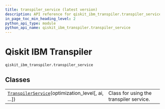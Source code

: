 ```yaml
---
title: transpiler_service (latest version)
description: API reference for qiskit_ibm_transpiler.transpiler_service in the latest version of qiskit-ibm-transpiler
in_page_toc_min_heading_level: 2
python_api_type: module
python_api_name: qiskit_ibm_transpiler.transpiler_service
---
```


<span id="qiskit-ibm-transpiler-qiskit-ibm-transpiler-transpiler-service" />

<span id="module-qiskit_ibm_transpiler.transpiler_service" />

# Qiskit IBM Transpiler

`qiskit_ibm_transpiler.transpiler_service`

## Classes

|                                                                                                                                                                                 |                                         |
| ------------------------------------------------------------------------------------------------------------------------------------------------------------------------------- | --------------------------------------- |
| [`TranspilerService`](qiskit_ibm_transpiler.transpiler_service.TranspilerService "qiskit_ibm_transpiler.transpiler_service.TranspilerService")(optimization\_level\[, ai, ...]) | Class for using the transpiler service. |


